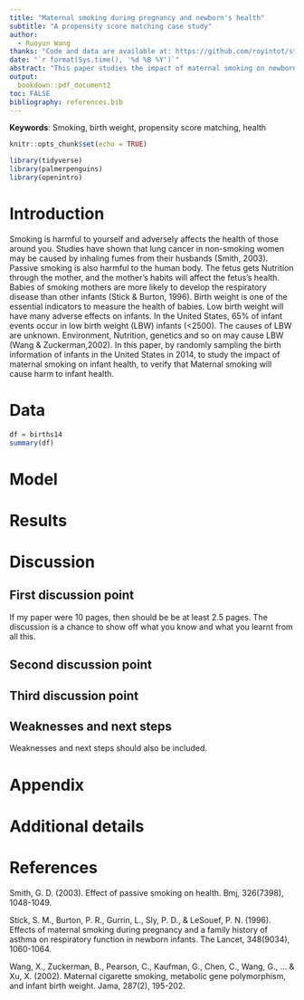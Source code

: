 ```yaml
---
title: "Maternal smoking during pregnancy and newborn's health"
subtitle: "A propensity score matching case study"
author: 
  - Ruoyun Wang
thanks: "Code and data are available at: https://github.com/royintot/sta304-final"
date: "`r format(Sys.time(), '%d %B %Y')`"
abstract: "This paper studies the impact of maternal smoking on newborns' health. A property score matching method is used to march these observations to eliminate the difference between smoking and non-smoking mothers in the sample. The matching data is used to study the effect of maternal smoking on babies' birth weight and premature birth. The results showed that smoking had a more significant impact on the health of infants after prevalence score matching."
output:
  bookdown::pdf_document2
toc: FALSE
bibliography: references.bib
---
```


**Keywords**: Smoking, birth weight, propensity score matching, health

```r
knitr::opts_chunk$set(echo = TRUE)

library(tidyverse)
library(palmerpenguins)
library(openintro)
```

# Introduction

Smoking is harmful to yourself and adversely affects the health of those around you. Studies have shown that lung cancer in non-smoking women may be caused by inhaling fumes from their husbands (Smith, 2003). Passive smoking is also harmful to the human body. The fetus gets Nutrition through the mother, and the mother's habits will affect the fetus's health. Babies of smoking mothers are more likely to develop the respiratory disease than other infants (Stick & Burton, 1996). Birth weight is one of the essential indicators to measure the health of babies. Low birth weight will have many adverse effects on infants. In the United States, 65% of infant events occur in low birth weight (LBW) infants (<2500). The causes of LBW are unknown. Environment, Nutrition, genetics and so on may cause LBW (Wang & Zuckerman,2002). In this paper, by randomly sampling the birth information of infants in the United States in 2014, to study the impact of maternal smoking on infant health, to verify that Maternal smoking will cause harm to infant health.





# Data



```r
df = births14
summary(df)
```





# Model

\begin{equation}
Pr(\theta | y) = \frac{Pr(y | \theta) Pr(\theta)}{Pr(y)}  (\#eq:bayes)
\end{equation}


# Results

# Discussion

## First discussion point

If my paper were 10 pages, then should be be at least 2.5 pages. The discussion is a chance to show off what you know and what you learnt from all this. 

## Second discussion point

## Third discussion point

## Weaknesses and next steps

Weaknesses and next steps should also be included.

\newpage

\appendix

# Appendix {-}


# Additional details


\newpage


# References
Smith, G. D. (2003). Effect of passive smoking on health. Bmj, 326(7398), 1048-1049.

Stick, S. M., Burton, P. R., Gurrin, L., Sly, P. D., & LeSouef, P. N. (1996). Effects of maternal smoking during pregnancy and a family history of asthma on respiratory function in newborn infants. The Lancet, 348(9034), 1060-1064.

Wang, X., Zuckerman, B., Pearson, C., Kaufman, G., Chen, C., Wang, G., ... & Xu, X. (2002). Maternal cigarette smoking, metabolic gene polymorphism, and infant birth weight. Jama, 287(2), 195-202.
